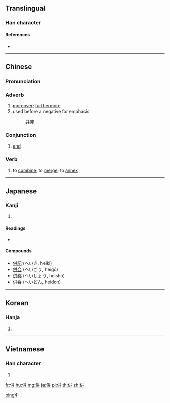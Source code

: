 {{also|倂|并}}
==Translingual==

===Han character===
{{Han char|rn=9|rad=人|as=06|sn=8|four=28241|canj=OTT|ids=⿰亻并}}

====References====
* {{Han ref|kx=0100.220|dkj=00561|dj=0212.170|hdz=10153.030|uh=4F75|ud=20341|bh=A8D6|bd=43222}}

----

==Chinese==
{{zh-forms|s=并}}

===Pronunciation===
{{zh-pron
|m=bìng
|c=bing3,ping3
|mc=y
|oc=y
|ma=
|cat=v,adv,conj
}}

===Adverb===
{{zh-adv|t|pin=bìng|pint=bing4|tra=並|sim=并}}

# [[moreover]]; [[furthermore]]
# used before a negative for emphasis
#: [[并非]]

===Conjunction===
{{zh-con|t|pin=bìng|pint=bing4|tra=並|sim=并}}

# [[and]]

===Verb===
{{zh-verb|t|pin=bìng|pint=bing4|tra=併|sim=并}}

# to [[combine]]; to [[merge]]; to [[annex]]

[[Category:Elementary Mandarin|bing4]]

----

==Japanese==

===Kanji===
{{ja-kanji|grade=c|rs=人06}}

# {{defn|lang=ja|sort=人06}}

====Readings====
* {{ja-readings|on=[[へい]] (hei)|kun=[[あわせる]] (awaseru), [[ならぶ]] (narabu), [[しかし]] (shikashi)}}

====Compounds====
* [[併記]] (へいき, heiki)
* [[併合]] (へいごう, heigō)
* [[併称]] (へいしょう, heishō)
* [[併呑]] (へいどん, heidon)

----

==Korean==

===Hanja===
{{ko-hanja|hangeul=병|rv=byeong|mr=pyŏng}}

# {{defn|lang=ko|sort=人06}}

----

==Vietnamese==

===Han character===
{{vi-hantu|[[tính]]|rs=人06}}

# {{defn|lang=vi|sort=人06}}

[[fr:併]]
[[hu:併]]
[[mg:併]]
[[ja:併]]
[[pl:併]]
[[th:併]]
[[zh:併]]